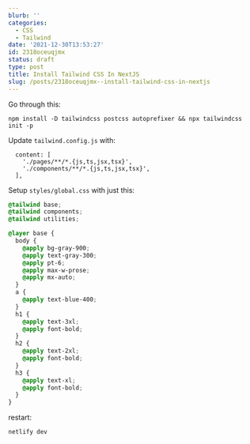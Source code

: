 ```yaml
---
blurb: ''
categories:
  - CSS
  - Tailwind
date: '2021-12-30T13:53:27'
id: 2318oceuqjmx
status: draft
type: post
title: Install Tailwind CSS In NextJS
slug: /posts/2318oceuqjmx--install-tailwind-css-in-nextjs
---
```


Go through this:

```
npm install -D tailwindcss postcss autoprefixer && npx tailwindcss init -p
```

Update `tailwind.config.js` with:

```
  content: [
    './pages/**/*.{js,ts,jsx,tsx}',
    './components/**/*.{js,ts,jsx,tsx}',
  ],
```

Setup `styles/global.css` with just this:

```css
@tailwind base;
@tailwind components;
@tailwind utilities;

@layer base {
  body {
    @apply bg-gray-900;
    @apply text-gray-300;
    @apply pt-6;
    @apply max-w-prose;
    @apply mx-auto;
  }
  a {
    @apply text-blue-400;
  }
  h1 {
    @apply text-3xl;
    @apply font-bold;
  }
  h2 {
    @apply text-2xl;
    @apply font-bold;
  }
  h3 {
    @apply text-xl;
    @apply font-bold;
  }
}
```

restart: 

```
netlify dev
```

